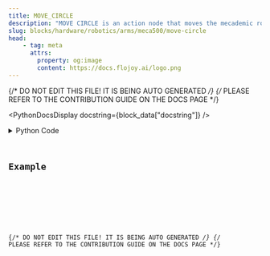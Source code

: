 ```yaml
---
title: MOVE_CIRCLE
description: "MOVE CIRCLE is an action node that moves the mecademic robot along a circular path defined by a center point about its current position.. It is equivalent to the combination of generating circle keyframes at the robot's current position and then running move keyframes. This node is useful for executing circular moves in tool relative space. A high blending value is recommended for a smooth circular move."
slug: blocks/hardware/robotics/arms/meca500/move-circle
head:
    - tag: meta
      attrs:
        property: og:image
        content: https://docs.flojoy.ai/logo.png
---
```


{/* DO NOT EDIT THIS FILE! IT IS BEING AUTO GENERATED */}
{/* PLEASE REFER TO THE CONTRIBUTION GUIDE ON THE DOCS PAGE */}


<PythonDocsDisplay docstring={block_data["docstring"]} />
<details>
<summary>Python Code</summary>



<Code code={pythonCode} lang="py" wrap theme="dracula" />

[Find this Flojoy Block on GitHub](https://github.com/flojoy-ai/blocks/blob/main/blocks/HARDWARE/ROBOTICS/ARMS/MECA500/MOVE_CIRCLE/MOVE_CIRCLE.py)

</details>

## Example


<GetHelpWidget />


<AppDisplay app={app} blockName="MOVE_CIRCLE" client:visible />


<Example />

{/* DO NOT EDIT THIS FILE! IT IS BEING AUTO GENERATED */}
{/* PLEASE REFER TO THE CONTRIBUTION GUIDE ON THE DOCS PAGE */}
